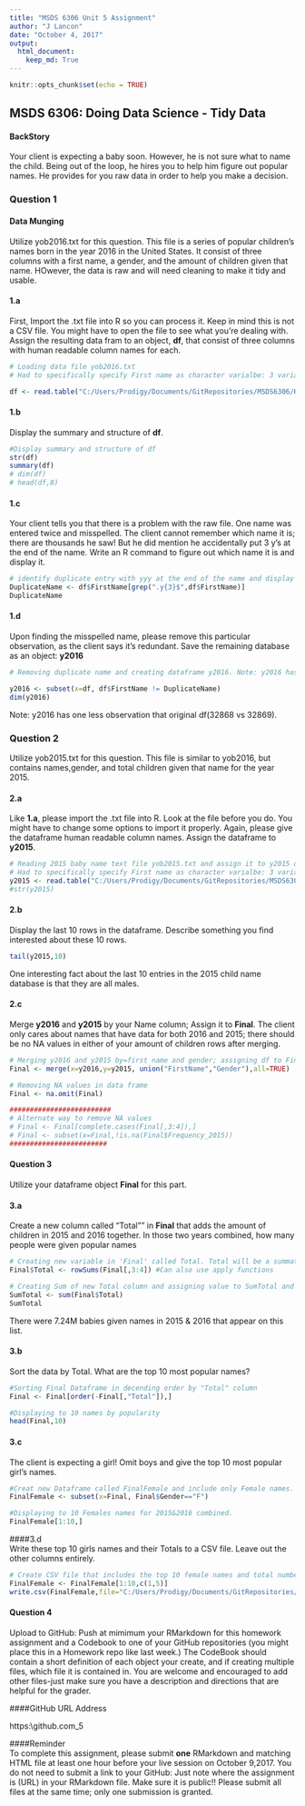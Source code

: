 ```yaml
---
title: "MSDS 6306 Unit 5 Assignment"
author: "J Lancon"
date: "October 4, 2017"
output: 
  html_document:
    keep_md: True
---
```


```r
knitr::opts_chunk$set(echo = TRUE)
```
## MSDS 6306: Doing Data Science - Tidy Data

#### BackStory  
Your client is expecting a baby soon. However, he is not sure what to name the child. Being out of the loop, he hires you to help him figure out popular names.  He provides for you raw data in order to help you make a decision.  

### Question 1  
#### **Data Munging**  
Utilize yob2016.txt for this question. This file is a series of popular children's names born in the year 2016 in the United States. It consist of three columns with a first name, a gender, and the amount of children given that name.  HOwever, the data is raw and will need cleaning to make it tidy and usable.  

#### 1.a  
First, Import the .txt file into R so you can process it. Keep in mind this is not a CSV file. You might have to open the file to see what you're dealing with. Assign the resulting data fram to an object, **df**, that consist of three columns with human readable column names for each.
```r
# Loading data file yob2016.txt
# Had to specifically specify First name as character varialbe: 3 variables[FirstName Gender Frequency] and 32869 observations

df <- read.table("C:/Users/Prodigy/Documents/GitRepositories/MSDS6306/Homework/Unit_5/yob2016.txt",sep=";",col.names=c("FirstName","Gender","Frequency_2016"),as.is="FirstName")

```
#### 1.b
Display the summary and structure of **df**.
```r
#Display summary and structure of df
str(df)
summary(df)
# dim(df)
# head(df,8)
```

#### 1.c  
Your client tells you that there is a problem with the raw file. One name was entered twice and misspelled.  The client cannot remember which name it is; there are thousands he saw! But he did mention he accidentally put 3 y's at the end of the name.  Write an R command to figure out which name it is and display it.
```r
# identify duplicate entry with yyy at the end of the name and display it.
DuplicateName <- df$FirstName[grep(".y{3}$",df$FirstName)]
DuplicateName
```

#### 1.d  
Upon finding the misspelled name, please remove this particular observation, as the client says it's redundant. Save the remaining database as an object: **y2016**
```r
# Removing duplicate name and creating dataframe y2016. Note: y2016 has one less observation: 32868

y2016 <- subset(x=df, df$FirstName != DuplicateName)
dim(y2016)

```
Note: y2016 has one less observation that original df(32868 vs 32869).  

### Question 2
Utilize yob2015.txt for this question. This file is similar to yob2016, but contains names,gender, and total children given that name for the year 2015.

#### 2.a
Like **1.a**, please import the .txt file into R. Look at the file before you do. You might have to change some options to import it properly. Again, please give the dataframe human readable column names. Assign the dataframe to **y2015**.
```r
# Reading 2015 baby name text file yob2015.txt and assign it to y2015 data frame;
# Had to specifically specify First name as character varialbe: 3 variables[FirstName Gender Frequency_2015] and 33063 observations
y2015 <- read.table("C:/Users/Prodigy/Documents/GitRepositories/MSDS6306/Homework/Unit_5/yob2015.txt",sep=",",col.names=c("FirstName","Gender","Frequency_2015"),as.is="FirstName")
#str(y2015)
```
#### 2.b
Display the last 10 rows in the dataframe. Describe something you find interested about these 10 rows.
```r
tail(y2015,10)
```
One interesting fact about the last 10 entries in the 2015 child name database is that they are all males.  

#### 2.c
Merge **y2016** and **y2015** by your Name column; Assign it to **Final**. The client only cares about names that have data for both 2016 and 2015; there should be no NA values in either of your amount of children rows after merging.
```r

# Merging y2016 and y2015 by=first name and gender; assigning df to Final
Final <- merge(x=y2016,y=y2015, union("FirstName","Gender"),all=TRUE)

# Removing NA values in data frame 
Final <- na.omit(Final)

#########################
# Alternate way to remove NA values
# Final <- Final[complete.cases(Final[,3:4]),]
# Final <- subset(x=Final,!is.na(Final$Frequency_2015))
########################
```

#### Question 3
Utilize your dataframe object **Final** for this part.  

#### 3.a
Create a new column called "Total"" in **Final** that adds the amount of children in 2015 and 2016 together. In those two years combined, how many people were given popular names
```r
# Creating new variable in 'Final' called Total. Total will be a summation of Frequency_2015 and Frequency_2016 
Final$Total <- rowSums(Final[,3:4]) #Can also use apply functions

# Creating Sum of new Total column and assigning value to SumTotal and displaying value.
SumTotal <- sum(Final$Total)
SumTotal
```
There were 7.24M babies given names in 2015 & 2016 that appear on this list.  

#### 3.b
Sort the data by Total. What are the top 10 most popular names?  
```r
#Sorting Final Dataframe in decending order by "Total" column
Final <- Final[order(-Final[,"Total"]),]

#Displaying to 10 names by popularity
head(Final,10)
```

#### 3.c
The client is expecting a girl! Omit boys and give the top 10 most popular girl's names.  

```r

#Creat new Dataframe called FinalFemale and include only Female names.
FinalFemale <- subset(x=Final, Final$Gender=="F")

#Displaying to 10 Females names for 2015&2016 combined.
FinalFemale[1:10,]
```

####3.d  
Write these top 10 girls names and their Totals to a CSV file. Leave out the other columns entirely.
```r

# Create CSV file that includes the top 10 female names and total number frequency only. Naming file Most_Popular_Female_Names.csv
FinalFemale <- FinalFemale[1:10,c(1,5)]
write.csv(FinalFemale,file="C:/Users/Prodigy/Documents/GitRepositories/MSDS6306/Homework/Unit_5/Most_Popular_Female_Names.csv", row.names = FALSE)
```

#### Question 4
Upload to GitHub: Push at mimimum your RMarkdown for this homework assignment and a Codebook to one of your GitHub repositories (you might place this in a Homework repo like last week.)  The CodeBook should contain a short definition of each object your create, and if creating multiple files, which file it is contained in. You are welcome and encouraged to add other files-just make sure you have a description and directions that are helpful for the grader.

####GitHub URL Address  

https:\\github.com\jlancon\MSDS6306\tree\master\Homework\Unit_5


####Reminder  
To complete this assignment, please submit **one** RMarkdown and matching HTML file at least one hour before your live session on October 9,2017. You do not need to submit a link to your GitHub: Just note where the assignment is (URL) in your RMarkdown file.  Make sure it is public!! Please submit all files at the same time; only one submission is granted.





